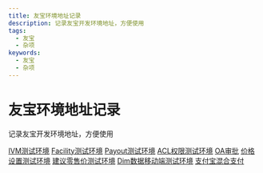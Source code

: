 ```yaml
---
title: 友宝环境地址记录
description: 记录友宝开发环境地址，方便使用
tags:
  - 友宝
  - 杂项
keywords:
  - 友宝
  - 杂项
---
```


# 友宝环境地址记录

记录友宝开发环境地址，方便使用

[IVM测试环境](http://ubox-ivm.dev.uboxol.com)
[Facility测试环境](http://facility.dev.uboxol.com/)
[Payout测试环境](http://payout.dev.uboxol.com/)
[ACL权限测试环境](https://ubox-acl.dev.uboxol.com)
[OA审批](https://oa.uboxol.com/sys/profile/index.jsp#portal/maintenance/)
[价格设置测试环境](https://h5.uboxol.com/price-setting/#/retail-price/base)
[建议零售价测试环境](https://h5.uboxol.com/price-setting/#/advice-retail-price/base)
[Dim数据移动端测试环境](http://m-dim.dev.uboxol.com/user/h)
[支付宝混合支付](https://h5.uboxol.com/price-setting/#/advice-retail-price/base)